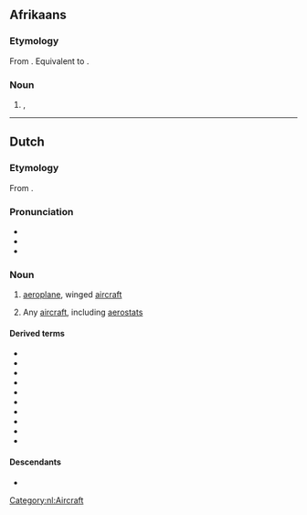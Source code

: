 ==Afrikaans==

===Etymology===
From {{inh|af|dum|vliegtuig}}. Equivalent to {{compound|af|vlieg|tuig}}.

===Noun===
{{af-noun|vliegtuie|vliegtuigie}}

# {{l|en|aeroplane}}, {{l|en|aircraft}}

----

==Dutch==
{{wikipedia|lang=nl}}

===Etymology===
From {{compound|vliegen|tuig|t1=to fly|t2=rig, device|lang=nl}}.

===Pronunciation===
* {{IPA|/ˈvlix.tœy̯x/|lang=nl}}
* {{audio|Nl-vliegtuig.ogg|Audio|lang=nl}}
* {{hyphenation|vlieg|tuig|lang=nl}}

===Noun===
{{nl-noun|n|-en|vliegtuigje}}

# [[aeroplane]], winged [[aircraft]] {{defdate|from early 20th c.}}
# {{lb|nl|archaic}} Any [[aircraft]], including [[aerostat]]s {{defdate|17th-early 20th c.}}

====Derived terms====
* {{l|nl|chartervliegtuig}}
* {{l|nl|passagiersvliegtuig}}
* {{l|nl|snuffelvliegtuig}}
* {{l|nl|vliegtuigbom}}
* {{l|nl|vliegtuigbouwer}}
* {{l|nl|vliegtuigkaping}}
* {{l|nl|vliegtuigmotor}}
* {{l|nl|vliegtuigongeluk}}
* {{l|nl|vrachtvliegtuig}}
* {{l|nl|zweefvliegtuig}}

====Descendants====
* {{desc|af|vliegtuig}}

[[Category:nl:Aircraft]]
